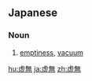 {{also|虛無|虚无}}
==Japanese==
{{ja-kanjitab|きょ|む|yomi=o}}

===Noun===
{{ja-noun|きょむ|kyu=虛無}}

# [[emptiness]], [[vacuum]]

[[hu:虚無]]
[[ja:虚無]]
[[zh:虚無]]